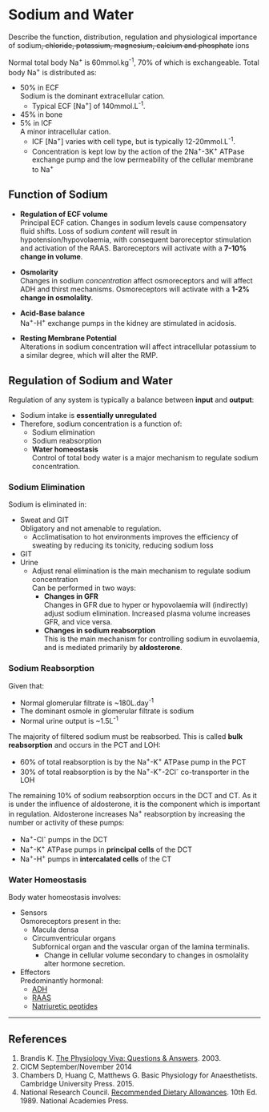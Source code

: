 # Sodium and Water

:::CICM
Describe the function, distribution, regulation and physiological importance of sodium~~, chloride, potassium, magnesium, calcium and phosphate~~ ions
:::

Normal total body Na^+^ is 60mmol.kg^-1^, 70% of which is exchangeable. Total body Na^+^ is distributed as:

* 50% in ECF\
Sodium is the dominant extracellular cation.
  	* Typical ECF [Na^+^] of 140mmol.L^-1^.
* 45% in bone
* 5% in ICF\
A minor intracellular cation.\
  	* ICF [Na^+^] varies with cell type, but is typically 12-20mmol.L^-1^.
  	* Concentration is kept low by the action of the 2Na^+^-3K^+^ ATPase exchange pump and the low permeability of the cellular membrane to Na^+^


## Function of Sodium

* **Regulation of ECF volume**\
Principal ECF cation. Changes in sodium levels cause compensatory fluid shifts. Loss of sodium *content* will result in hypotension/hypovolaemia, with consequent baroreceptor stimulation and activation of the RAAS. Baroreceptors will activate with a **7-10% change in volume**.

* **Osmolarity**\
Changes in sodium *concentration* affect osmoreceptors and will affect ADH and thirst mechanisms. Osmoreceptors will activate with a **1-2% change in osmolality**.
* **Acid-Base balance**\
Na^+^-H^+^ exchange pumps in the kidney are stimulated in acidosis.

* **Resting Membrane Potential**\
Alterations in sodium concentration will affect intracellular potassium to a similar degree, which will alter the RMP.

## Regulation of Sodium and Water

Regulation of any system is typically a balance between **input** and **output**:

* Sodium intake is **essentially unregulated**
* Therefore, sodium concentration is a function of:
	* Sodium elimination
	* Sodium reabsorption
	* **Water homeostasis**\
	Control of total body water is a major mechanism to regulate sodium concentration.


### Sodium Elimination

Sodium is eliminated in:

* Sweat and GIT\
Obligatory and not amenable to regulation.
	* Acclimatisation to hot environments improves the efficiency of sweating by reducing its tonicity, reducing sodium loss
* GIT
* Urine\
	* Adjust renal elimination is the main mechanism to regulate sodium concentration\
	Can be performed in two ways:
		* **Changes in GFR**\
		Changes in GFR due to hyper or hypovolaemia will (indirectly) adjust sodium elimination. Increased plasma volume increases GFR, and vice versa.
		* **Changes in sodium reabsorption**\
		This is the main mechanism for controlling sodium in euvolaemia, and is mediated primarily by **aldosterone**.


### Sodium Reabsorption

Given that:

* Normal glomerular filtrate is ~180L.day^-1^ 
* The dominant osmole in glomerular filtrate is sodium
* Normal urine output is ~1.5L^-1^


The majority of filtered sodium must be reabsorbed. This is called **bulk reabsorption** and occurs in the PCT and LOH:

* 60% of total reabsorption is by the Na^+^-K^+^ ATPase pump in the PCT
* 30% of total reabsorption is by the Na^+^-K^+^-2Cl^-^ co-transporter in the LOH


The remaining 10% of sodium reabsorption occurs in the DCT and CT. As it is under the influence of aldosterone, it is the component which is important in regulation. Aldosterone increases Na^+^ reabsorption by increasing the number or activity of these pumps:

* Na^+^-Cl^-^ pumps in the DCT
* Na^+^-K^+^ ATPase pumps in **principal cells** of the DCT
* Na^+^-H^+^ pumps in **intercalated cells** of the CT


### Water Homeostasis

Body water homeostasis involves:

* Sensors\
Osmoreceptors present in the:
	* Macula densa\
	* Circumventricular organs\
	Subfornical organ and the vascular organ of the lamina terminalis.
		* Change in cellular volume secondary to changes in osmolality alter hormone secretion.
* Effectors\
Predominantly hormonal:
	* [ADH](pituitary_and_hypothalamus.md#pit)\
	* [RAAS](endocrine_functions_of_the_kidney.md#raas)
	* [Natriuretic peptides](adrenal-hormones.md#min)


---

## References

1. Brandis K. [The Physiology Viva: Questions & Answers](http://www.anaesthesiamcq.com/vivabook.php). 2003.
2. CICM September/November 2014
3. Chambers D, Huang C, Matthews G. Basic Physiology for Anaesthetists. Cambridge University Press. 2015.
4. National Research Council. [Recommended Dietary Allowances](https://www.nap.edu/catalog/1349/recommended-dietary-allowances-10th-edition). 10th Ed. 1989. National Academies Press.